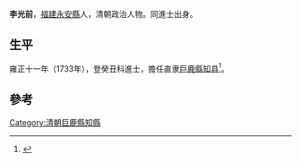 {{Otheruses|other=名为李光前的其他人物|李光前}}

'''李光前'''，[[福建|福建]][[永安縣|永安縣]]人，清朝政治人物。同進士出身。

== 生平 ==
雍正十一年（1733年），登癸丑科進士，擔任直隶[[巨鹿縣|巨鹿縣]][[知县|知县]]<ref>{{cite news|title=福建三明市志-第一节　历代进士(已知)名表|author=福建省地方志编纂委员会|url=http://www.fjsq.gov.cn/showtext.asp?ToBook=3147&index=3580|accessdate=2013-08-31|newspaper=福建省地方志编纂委员会|archive-url=https://web.archive.org/web/20131002173013/http://www.fjsq.gov.cn/showtext.asp?ToBook=3147&index=3580|archive-date=2013-10-02|dead-url=yes}}</ref>。

==參考==
{{reflist}}

{{雍正十一年癸丑科殿試金榜}}

{{Authority control}}

{{DEFAULTSORT:Li李}}
[[Category:清朝巨鹿縣知縣|Category:清朝巨鹿縣知縣]]


{{清朝人物小作品}}